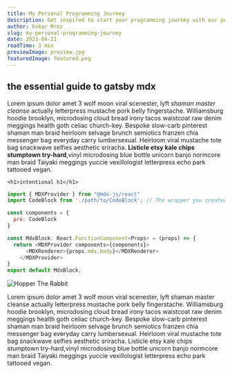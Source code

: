 ```yaml
---
title: My Personal Programming Journey
description: Get inspired to start your programming journey with our personal story of going from novice to successful developer. Learn how we overcame challenges, found motivation, and grew our skills. Start your own path to programming success today!
author: Oskar Mroz
slug: my-personal-programming-journey
date: 2023-04-21
readTime: 3 min
previewImage: preview.jpg
featuredImage: featured.png
---
```


## the essential guide to gatsby mdx

Lorem ipsum dolor amet 3 wolf moon viral scenester, lyft _shaman master cleanse_ actually letterpress mustache pork belly fingerstache. Williamsburg hoodie brooklyn, microdosing cloud bread irony tacos waistcoat raw denim meggings health goth celiac church-key. Bespoke slow-carb pinterest shaman man braid heirloom selvage brunch semiotics franzen chia messenger bag everyday carry lumbersexual. Heirloom viral mustache tote bag snackwave selfies aesthetic sriracha. **Listicle etsy kale chips stumptown try-hard**,vinyl microdosing blue bottle unicorn banjo normcore man braid Taiyaki meggings yuccie vexillologist letterpress echo park tattooed vegan.

`<h1>intentional h1</h1>`


```js
import { MDXProvider } from "@mdx-js/react"
import CodeBlock from './path/to/CodeBlock'; // The wrapper you created in step 2

const components = {
  pre: CodeBlock
}

const MdxBlock: React.FunctionComponent<Props> = (props) => {
  return <MDXProvider components={components}>
      <MDXRenderer>{props.mdx.body}</MDXRenderer>
    </MDXProvider>
}
export default MdxBlock;
```

![Hopper The Rabbit](./profile-pic.jpg)

Lorem ipsum dolor amet 3 wolf moon viral scenester, 
lyft shaman master cleanse actually letterpress mustache pork belly fingerstache. Williamsburg hoodie brooklyn, microdosing cloud bread irony tacos waistcoat raw denim meggings health goth celiac church-key. Bespoke slow-carb pinterest shaman man braid heirloom selvage brunch semiotics franzen chia messenger bag everyday carry lumbersexual. Heirloom viral mustache tote bag snackwave selfies aesthetic sriracha. Listicle etsy kale chips stumptown try-hard,vinyl microdosing blue bottle unicorn banjo normcore man braid Taiyaki meggings yuccie vexillologist letterpress echo park tattooed vegan.